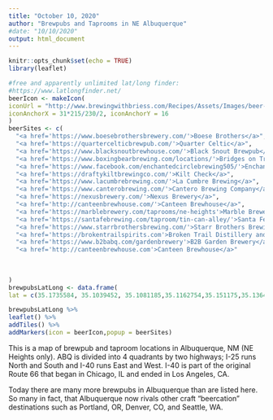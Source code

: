 ```yaml
---
title: "October 10, 2020"
author: "Brewpubs and Taprooms in NE Albuquerque"
#date: "10/10/2020"
output: html_document
---
```



```r
knitr::opts_chunk$set(echo = TRUE)
library(leaflet)
```


```r
#free and apparently unlimited lat/long finder:
#https://www.latlongfinder.net/
beerIcon <- makeIcon(
iconUrl = "http://www.brewingwithbriess.com/Recipes/Assets/Images/beer-images/lager-beer-glass-dark.png", iconWidth = 15*215/230, iconHeight = 31,
iconAnchorX = 31*215/230/2, iconAnchorY = 16
)
beerSites <- c(
  "<a href='https://www.boesebrothersbrewery.com/'>Boese Brothers</a>",
  "<a href='https://quartercelticbrewpub.com/'>Quarter Celtic</a>",
  "<a href='https://www.blacksnoutbrewhouse.com/'>Black Snout Brewpub</a>",
  "<a href='https://www.boxingbearbrewing.com/locations/'>Bridges on Tramway Taproom</a>",
  "<a href='https://www.facebook.com/enchantedcirclebrewing505/'>Enchanted Circle Brewing</a>",
  "<a href='https://draftykiltbrewingco.com/'>Kilt Check</a>",
  "<a href='https://www.lacumbrebrewing.com/'>La Cumbre Brewing</a>",
  "<a href='https://www.canterobrewing.com/'>Cantero Brewing Company</a>",
  "<a href='https://nexusbrewery.com/'>Nexus Brewery</a>",
  "<a href='http://canteenbrewhouse.com/'>Canteen Brewhouse</a>",
  "<a href='https://marblebrewery.com/taprooms/ne-heights'>Marble Brewery</a>",
  "<a href='https://santafebrewing.com/taproom/tin-can-alley/'>Santa Fe Brewing Company</a>",
  "<a href='https://www.starrbrothersbrewing.com/'>Starr Brothers Brewing</a>",
  "<a href='https://brokentrailspirits.com'>Broken Trail Distillery and Brewery</a>",
  "<a href='https://www.b2babq.com/gardenbrewery'>B2B Garden Brewery</a>",
  "<a href='http://canteenbrewhouse.com'>Canteen Brewhouse</a>"
  
  
  
)
brewpubsLatLong <- data.frame(
lat = c(35.1735584, 35.1039452, 35.1081185,35.1162754,35.151175,35.1364451,35.1178573,35.1189447,35.1337231,35.0735494,35.1307415,35.1841663,35.159197,35.1086916,35.122838,35.12051599999999), lng = c(-106.4970957, -106.5148269, -106.5127751,-106.4984764,-106.587741,-106.5894774,-106.6141642,-106.6225612,-106.6065203,-106.4970445,-106.5222683,-106.5759739,-106.5806898,-106.5675915,-106.5519623,-106.6178481))

brewpubsLatLong %>%
leaflet() %>%
addTiles() %>%
addMarkers(icon = beerIcon,popup = beerSites)

```
This is a map of brewpub and taproom locations in Albuquerque, NM (NE Heights only). ABQ is divided into 4 quadrants by two highways; I-25 runs North and South and I-40 runs East and West. I-40 is part of the original Route 66 that began in Chicago, IL and ended in Los Angeles, CA.

Today there are many more brewpubs in Albuquerque than are listed here. So many in fact, that Albuquerque now rivals other craft "beercation" destinations such as Portland, OR, Denver, CO, and Seattle, WA.
